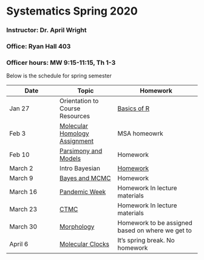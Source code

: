 # Systematics Spring 2020
### Instructor: Dr. April Wright
### Office: Ryan Hall 403
### Officer hours: MW 9:15-11:15, Th 1-3


Below is the schedule for spring semester

| Date | Topic | Homework |
|------|-------|----------|
| Jan 27 | Orientation to Course Resources | [Basics of R](https://wrightaprilm.github.io/Systematics2020/articles/00_Basics_of_R/index.html) |
| Feb 3 | [Molecular Homology Assignment](https://wrightaprilm.github.io/Systematics2020/articles/02_molecular_homology/index.html)  | MSA homeowrk  |
| Feb 10 | [Parsimony and Models](https://wrightaprilm.github.io/Systematics2020/articles/03_ParsimonyAndModels/index.html)| Homework |
| March 2 | Intro Bayesian | [Homework](https://wrightaprilm.github.io/Systematics2020/articles/Homework/Homework3.html) |
| March 9 | [Bayes and MCMC](https://wrightaprilm.github.io/Systematics2020/articles/04_tutorial_structure/index.html) | Homework |
| March 16 | [Pandemic Week](https://wrightaprilm.github.io/Systematics2020/articles/05_pandemic_week/index.html) | Homework In lecture materials |
| March 23 | [CTMC](https://wrightaprilm.github.io/Systematics2020/articles/06_models/index.html) | Homework In lecture materials |
| March 30 | [Morphology](https://revbayes.github.io/tutorials/morph_tree/V2.html) | Homework to be assigned based on where we get to |
| April 6 | [Molecular Clocks](https://dwbapst.github.io/PaleoSoc_phylo_short_course_2019/articles/module_07_TripartiteModel2_clock_models/Clock_models_for_character_data.html) | It's spring break. No homework |

